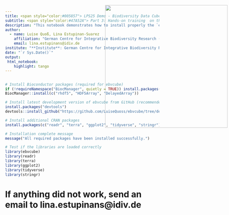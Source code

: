 ```yaml
---
title: <span style="color:#005857"> LPS25 Demo - Biodiversity Data Cubes for Earth Science (22 June, 2025)
subtitle: <span style="color:#47A52A"> Part 3: Hands-on training  on the `ebvcube` R package <br>  Install the packages for the hands-on training on the `ebvcube` R package
description: "This notebook demonstrates how to install properly the `ebvcube` R package."
author: 
  - name: Luise Quoß, Lina Estupinan-Suarez
    affiliation: "German Centre for Integrative Biodiversity Research (iDiv) Halle-Jena-Leipzig"
    email: lina.estupinans@idiv.de
institute: "**Institute**: German Centre for Integrative Biodiversity Research (iDiv) Halle-Jena-Leipzig"
date: "`r Sys.Date()`"
output:
 html_notebook:
    highlight: tango
---
```

<img src="C:\gitrepo\B-Cubed_data_mobilization\input\logos\idiv+b3+EU.png" style='width: 400px; position:absolute; top:45px; right:0px; padding:5px;'/>
---


```r
# Install Bioconductor packages (required for ebvcube)
if (!requireNamespace("BiocManager", quietly = TRUE)) install.packages("BiocManager")
BiocManager::install(c("rhdf5", "HDF5Array", "DelayedArray"))
```

```r
# Install latest development version of ebvcube from GitHub (recommended)
install.packages("devtools")
devtools::install_github("https://github.com/LuiseQuoss/ebvcube/tree/dev")
```

```r
# Install additional CRAN packages
install.packages(c("readr", "terra", "ggplot2", "tidyverse", "stringr"))
```

```r
# Installation complete message
message("All required packages have been installed successfully.")
```

```r
# Test if the libraries are loaded correctly
library(ebvcube)
library(readr)
library(terra)
library(ggplot2)
library(tidyverse)
library(stringr)
```

# If anything did not work, send an email to lina.estupinans@idiv.de
